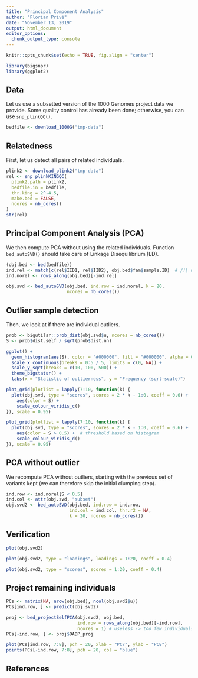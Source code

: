 ```yaml
---
title: "Principal Component Analysis"
author: "Florian Privé"
date: "November 13, 2019"
output: html_document
editor_options: 
  chunk_output_type: console
---
```


```r
knitr::opts_chunk$set(echo = TRUE, fig.align = "center")
```

```r
library(bigsnpr)
library(ggplot2)
```

## Data

Let us use a subsetted version of the 1000 Genomes project data we provide. Some quality control has already been done; otherwise, you can use `snp_plinkQC()`.

```r
bedfile <- download_1000G("tmp-data")
```

## Relatedness

First, let us detect all pairs of related individuals.

```r
plink2 <- download_plink2("tmp-data")
rel <- snp_plinkKINGQC(
  plink2.path = plink2,
  bedfile.in = bedfile,
  thr.king = 2^-4.5,
  make.bed = FALSE,
  ncores = nb_cores()
)
str(rel)
```

## Principal Component Analysis (PCA)

We then compute PCA without using the related individuals. Function `bed_autoSVD()` should take care of Linkage Disequilibrium (LD).

```r
(obj.bed <- bed(bedfile))
ind.rel <- match(c(rel$IID1, rel$IID2), obj.bed$fam$sample.ID)  # /!\ use $ID1 instead with old PLINK
ind.norel <- rows_along(obj.bed)[-ind.rel]

obj.svd <- bed_autoSVD(obj.bed, ind.row = ind.norel, k = 20, 
                       ncores = nb_cores())
```

## Outlier sample detection

Then, we look at if there are individual outliers.

```r
prob <- bigutilsr::prob_dist(obj.svd$u, ncores = nb_cores())
S <- prob$dist.self / sqrt(prob$dist.nn)

ggplot() +
  geom_histogram(aes(S), color = "#000000", fill = "#000000", alpha = 0.5) +
  scale_x_continuous(breaks = 0:5 / 5, limits = c(0, NA)) +
  scale_y_sqrt(breaks = c(10, 100, 500)) +
  theme_bigstatsr() +
  labs(x = "Statistic of outlierness", y = "Frequency (sqrt-scale)")

plot_grid(plotlist = lapply(7:10, function(k) {
  plot(obj.svd, type = "scores", scores = 2 * k - 1:0, coeff = 0.6) +
    aes(color = S) +
    scale_colour_viridis_c()
}), scale = 0.95)

plot_grid(plotlist = lapply(7:10, function(k) {
  plot(obj.svd, type = "scores", scores = 2 * k - 1:0, coeff = 0.6) +
    aes(color = S > 0.5) +  # threshold based on histogram
    scale_colour_viridis_d()
}), scale = 0.95)
```

## PCA without outlier

We recompute PCA without outliers, starting with the previous set of variants kept (we can therefore skip the initial clumping step).

```r
ind.row <- ind.norel[S < 0.5]
ind.col <- attr(obj.svd, "subset")
obj.svd2 <- bed_autoSVD(obj.bed, ind.row = ind.row, 
                        ind.col = ind.col, thr.r2 = NA,
                        k = 20, ncores = nb_cores())
```

## Verification

```r
plot(obj.svd2)
```


```r
plot(obj.svd2, type = "loadings", loadings = 1:20, coeff = 0.4)
```


```r
plot(obj.svd2, type = "scores", scores = 1:20, coeff = 0.4)
```

## Project remaining individuals

```r
PCs <- matrix(NA, nrow(obj.bed), ncol(obj.svd2$u))
PCs[ind.row, ] <- predict(obj.svd2)

proj <- bed_projectSelfPCA(obj.svd2, obj.bed, 
                           ind.row = rows_along(obj.bed)[-ind.row],
                           ncores = 1) # useless -> too few individuals
PCs[-ind.row, ] <- proj$OADP_proj
```

```r
plot(PCs[ind.row, 7:8], pch = 20, xlab = "PC7", ylab = "PC8")
points(PCs[-ind.row, 7:8], pch = 20, col = "blue")
```

## References
